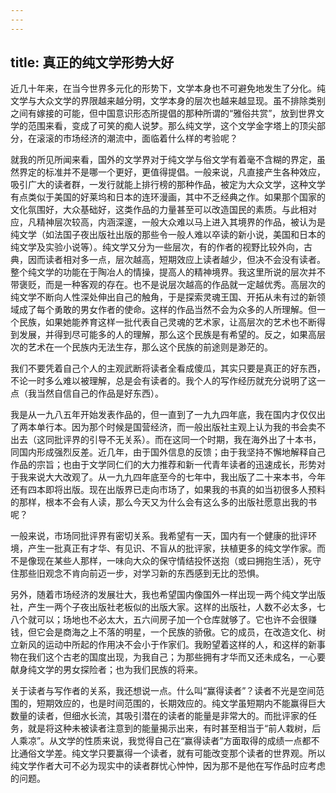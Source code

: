 ```yaml
---
---
---
```

title: 真正的纯文学形势大好
---




近几十年来，在当今世界多元化的形势下，文学本身也不可避免地发生了分化。纯文学与大众文学的界限越来越分明，文学本身的层次也越来越显现。虽不排除类别之间有嫁接的可能，但中国意识形态所提倡的那种所谓的“雅俗共赏”，放到世界文学的范围来看，变成了可笑的痴人说梦。那么纯文学，这个文学金字塔上的顶尖部分，在滚滚的市场经济的潮流中，面临着什么样的考验呢？

就我的所见所闻来看，国外的文学界对于纯文学与俗文学有着毫不含糊的界定，虽然界定的标准并不是哪一个更好，更值得提倡。一般来说，凡直接产生各种效应，吸引广大的读者群，一发行就能上排行榜的那种作品，被定为大众文学，这种文学有点类似于美国的好莱坞和日本的连环漫画，其中不乏经典之作。如果那个国家的文化氛围好，大众基础好，这类作品的力量甚至可以改造国民的素质。与此相对应，凡精神层次较高，内涵深邃，一般大众难以马上进入其境界的作品，被认为是纯文学（如法国子夜出版社出版的那些令一般人难以卒读的新小说，美国和日本的纯文学及实验小说等）。纯文学又分为一些层次，有的作者的视野比较外向，古典，因而读者相对多一点，层次越高，短期效应上读者越少，但决不会没有读者。整个纯文学的功能在于陶冶人的情操，提高人的精神境界。我这里所说的层次并不带褒贬，而是一种客观的存在。也不是说层次越高的作品就一定越优秀。高层次的纯文学不断向人性深处伸出自己的触角，于是探索灵魂王国、开拓从未有过的新领域成了每个勇敢的男女作者的使命。这样的作品当然不会为众多的人所理解。但一个民族，如果她能养育这样一批代表自己灵魂的艺术家，让高层次的艺术也不断得到发展，并得到尽可能多的人的理解，那么这个民族是有希望的。反之，如果高层次的艺术在一个民族内无法生存，那么这个民族的前途则是渺茫的。

我们不要凭着自己个人的主观武断将读者全看成傻瓜，其实只要是真正的好东西，不论一时多么难以被理解，总是会有读者的。我个人的写作经历就充分说明了这一点（我当然自信自己的作品是好东西）。

我是从一九八五年开始发表作品的，但一直到了一九九四年底，我在国内才仅仅出了两本单行本。因为那个时候是国营经济，而一般出版社主观上认为我的书会卖不出去（这同批评界的引导不无关系）。而在这同一个时期，我在海外出了十本书，同国内形成强烈反差。近几年，由于国外信息的反馈；由于我坚持不懈地解释自己作品的宗旨；也由于文学同仁们的大力推荐和新一代青年读者的迅速成长，形势对于我来说大大改观了。从一九九四年底至今的七年中，我出版了二十来本书，今年还有四本即将出版。现在出版界已走向市场了，如果我的书真的如当初很多人预料的那样，根本不会有人读，那么今天又为什么会有这么多的出版社愿意出我的书呢？

一般来说，市场同批评界有密切关系。我希望有一天，国内有一个健康的批评环境，产生一批真正有才华、有见识、不盲从的批评家，扶植更多的纯文学作家。而不是像现在某些人那样，一味向大众的保守情结投怀送抱（或曰拥抱生活），死守住那些旧观念不肯向前迈一步，对学习新的东西感到无比的恐惧。

另外，随着市场经济的发展壮大，我也希望国内像国外一样出现一两个纯文学出版社，产生一两个子夜出版社老板似的出版大家。这样的出版社，人数不必太多，七八个就可以；场地也不必太大，五六间房子加一个仓库就够了。它也许不会很赚钱，但它会是商海之上不落的明星，一个民族的骄傲。它的成员，在改造文化、树立新风的运动中所起的作用决不会小于作家们。我盼望着这样的人，和这样的新事物在我们这个古老的国度出现，为我自己；为那些拥有才华而又还未成名，一心要献身纯文学的男女探险者；也为我们民族的将来。

关于读者与写作者的关系，我还想说一点。什么叫“赢得读者”？读者不光是空间范围的，短期效应的，也是时间范围的，长期效应的。纯文学虽短期内不能赢得巨大数量的读者，但细水长流，其吸引潜在的读者的能量是非常大的。而批评家的任务，就是将这种未被读者注意到的能量揭示出来，有时甚至相当于“前人栽树，后人乘凉”。从文学的性质来说，我觉得自己在“赢得读者”方面取得的成绩一点都不比通俗文学差。纯文学只要赢得一个读者，就有可能改变那个读者的世界观。所以纯文学作者大可不必为现实中的读者群忧心忡忡，因为那不是他在写作品时应考虑的问题。